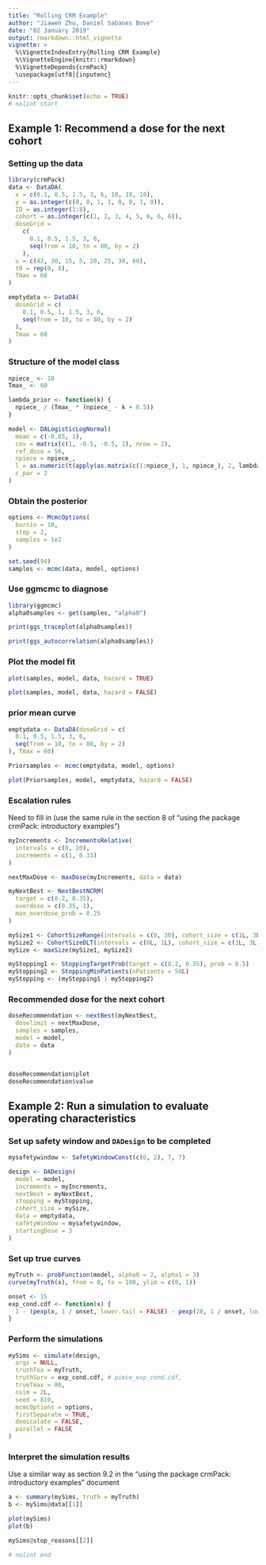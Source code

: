 ```yaml
---
title: "Rolling CRM Example"
author: "Jiawen Zhu, Daniel Sabanes Bove"
date: "02 January 2019"
output: rmarkdown::html_vignette
vignette: >
  %\VignetteIndexEntry{Rolling CRM Example}
  %\VignetteEngine{knitr::rmarkdown}
  %\VignetteDepends{crmPack}
  \usepackage[utf8]{inputenc}
---
```


```r
knitr::opts_chunk$set(echo = TRUE)
# nolint start
```

## Example 1: Recommend a dose for the next cohort

### Setting up the data

```r
library(crmPack)
data <- DataDA(
  x = c(0.1, 0.5, 1.5, 3, 6, 10, 10, 10),
  y = as.integer(c(0, 0, 1, 1, 0, 0, 1, 0)),
  ID = as.integer(1:8),
  cohort = as.integer(c(1, 2, 3, 4, 5, 6, 6, 6)),
  doseGrid =
    c(
      0.1, 0.5, 1.5, 3, 6,
      seq(from = 10, to = 80, by = 2)
    ),
  u = c(42, 30, 15, 5, 20, 25, 30, 60),
  t0 = rep(0, 8),
  Tmax = 60
)

emptydata <- DataDA(
  doseGrid = c(
    0.1, 0.5, 1, 1.5, 3, 6,
    seq(from = 10, to = 80, by = 2)
  ),
  Tmax = 60
)
```

### Structure of the model class

```r
npiece_ <- 10
Tmax_ <- 60

lambda_prior <- function(k) {
  npiece_ / (Tmax_ * (npiece_ - k + 0.5))
}

model <- DALogisticLogNormal(
  mean = c(-0.85, 1),
  cov = matrix(c(1, -0.5, -0.5, 1), nrow = 2),
  ref_dose = 56,
  npiece = npiece_,
  l = as.numeric(t(apply(as.matrix(c(1:npiece_), 1, npiece_), 2, lambda_prior))),
  c_par = 2
)
```

### Obtain the posterior

```r
options <- McmcOptions(
  burnin = 10,
  step = 2,
  samples = 1e2
)

set.seed(94)
samples <- mcmc(data, model, options)
```


### Use ggmcmc to diagnose

```r
library(ggmcmc)
alpha0samples <- get(samples, "alpha0")

print(ggs_traceplot(alpha0samples))

print(ggs_autocorrelation(alpha0samples))
```

### Plot the model fit

```r
plot(samples, model, data, hazard = TRUE)

plot(samples, model, data, hazard = FALSE)
```


### prior mean curve

```r
emptydata <- DataDA(doseGrid = c(
  0.1, 0.5, 1.5, 3, 6,
  seq(from = 10, to = 80, by = 2)
), Tmax = 60)

Priorsamples <- mcmc(emptydata, model, options)

plot(Priorsamples, model, emptydata, hazard = FALSE)
```


### Escalation rules

Need to fill in (use the same rule in the section 8 of "using the package crmPack: introductory examples")

```r
myIncrements <- IncrementsRelative(
  intervals = c(0, 20),
  increments = c(1, 0.33)
)

nextMaxDose <- maxDose(myIncrements, data = data)

myNextBest <- NextBestNCRM(
  target = c(0.2, 0.35),
  overdose = c(0.35, 1),
  max_overdose_prob = 0.25
)

mySize1 <- CohortSizeRange(intervals = c(0, 30), cohort_size = c(1L, 3L))
mySize2 <- CohortSizeDLT(intervals = c(0L, 1L), cohort_size = c(1L, 3L))
mySize <- maxSize(mySize1, mySize2)

myStopping1 <- StoppingTargetProb(target = c(0.2, 0.35), prob = 0.5)
myStopping2 <- StoppingMinPatients(nPatients = 50L)
myStopping <- (myStopping1 | myStopping2)
```

### Recommended dose for the next cohort

```r
doseRecommendation <- nextBest(myNextBest,
  doselimit = nextMaxDose,
  samples = samples,
  model = model,
  data = data
)


doseRecommendation$plot
doseRecommendation$value
```

## Example 2: Run a simulation to evaluate operating characteristics

### Set up safety window and `DADesign` to be completed

```r
mysafetywindow <- SafetyWindowConst(c(6, 2), 7, 7)

design <- DADesign(
  model = model,
  increments = myIncrements,
  nextBest = myNextBest,
  stopping = myStopping,
  cohort_size = mySize,
  data = emptydata,
  safetyWindow = mysafetywindow,
  startingDose = 3
)
```


### Set up true curves

```r
myTruth <- probFunction(model, alpha0 = 2, alpha1 = 3)
curve(myTruth(x), from = 0, to = 100, ylim = c(0, 1))

onset <- 15
exp_cond.cdf <- function(x) {
  1 - (pexp(x, 1 / onset, lower.tail = FALSE) - pexp(28, 1 / onset, lower.tail = FALSE)) / pexp(28, 1 / onset)
}
```


### Perform the simulations

```r
mySims <- simulate(design,
  args = NULL,
  truthTox = myTruth,
  truthSurv = exp_cond.cdf, # piece_exp_cond.cdf,
  trueTmax = 80,
  nsim = 2L,
  seed = 819,
  mcmcOptions = options,
  firstSeparate = TRUE,
  deescalate = FALSE,
  parallel = FALSE
)
```


### Interpret the simulation results

Use a similar way as section 9.2 in the "using the package crmPack: introductory examples" document 

```r
a <- summary(mySims, truth = myTruth)
b <- mySims@data[[1]]

plot(mySims)
plot(b)

mySims@stop_reasons[[2]]

# nolint end
```
